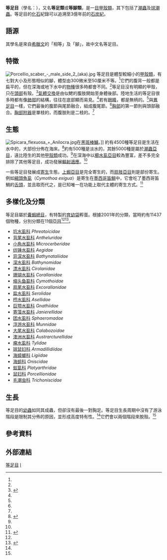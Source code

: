 {{Automatic taxobox
| fossil_range = {{fossilrange|300|0}}[[石炭紀|石炭紀]]–現代
| image = Eurydice pulchra.jpg
| image_width = 250px
| image_caption = ''[[Eurydice_pulchra|Eurydice pulchra]]''：一種在沙質岸邊出沒的肉食性等足目物種。
| taxon = Isopoda
| authority = [[拉特雷耶·皮埃爾·安德烈|Latreille]], 1817{{r|WoRMS_1131}}
| subdivision_ranks = [[亞目|亞目]]
| subdivision = [[#分類|見內文]]
* [[櫛水虱亞目|櫛水虱亞目]] Asellota
*[[Calabozoida|Calabozoida]]
*[[Limnoriidea|Limnoriidea]]
* [[盲虱亞目|盲虱亞目]] Microcerberidea
*[[Phoratopidea|Phoratopidea]]
* [[扁水虱亞目|扁水虱亞目]] Phreatoicidea
*[[Tainisopidea|Tainisopidea]]
*[[Scutocoxifera|Scutocoxifera]]支序{{r|Dreyer & Wägele}}
**[[潮蟲亞目|潮蟲亞目]] Oniscidea
**[[Sphaeromatidea|Sphaeromatidea]]
**[[瓣尾亞目|瓣尾亞目]] Valvifera
**[[花尾亞目|花尾亞目]] [[Anthuroidea|Anthuroidea]]
**[[縮頭水蝨亞目|縮頭水蝨亞目]] Cymothoida
}}

'''等足目'''（學名：{{lang|la|Isopoda}}），又名'''等足類'''或'''等腳類'''，是一[[目|目]][[甲殼類|甲殼類]]，其下包括了[[潮蟲|潮蟲]]及[[球潮蟲|球潮蟲]]。等足目的[[化石|化石]]紀錄可以追溯至3億年前的[[石炭紀|石炭紀]]{{r|Brusca|Schram}}。

==語源==
其學名是來自[[希臘文|希臘文]]的「相等」及「腳」，故中文名等足目{{r|Marine}}。

==特徵==
[[File:Porcellio_scaber_-_male_side_2_(aka).jpg|thumb]]
等足目是體型較細小的[[甲殼類|甲殼類]]，有七對大小及形態相似的腳，體型由300微米至50厘米不等。<ref name="Marine"/>它們的腹背一般都是扁平的，但在深海或地下水中的[[物種|物種]]很多時都會不同。<ref name="Marine"/>等足目沒有明顯的甲殼，只在[[頭部|頭部]]有殼。<ref name="AM">{{cite web|url=http://www.crustacea.net/crustace/isopoda/index.htm|title=Australian Isopoda: Families|author=S. J. Keable, G. C. B. Poore & G. D. F. Wilson|publisher=Australian Museum|date=2002-10-02|access-date=2010-03-27|archive-url=https://web.archive.org/web/20181010185506/http://www.crustacea.net/crustace/isopoda/index.htm|archive-date=2018-10-10|dead-url=yes}}</ref>[[氣體交換|氣體交換]]是由似鰓的腹肢開始至身體後部。陸地生活的等足目很多時都有像[[肺部|肺部]]的結構，往往在底部顯而易見。<ref name="Marine"/>若有[[眼睛|眼睛]]，都是無柄的。<ref name="AM"/>與[[異足目|異足目]]一樣，它們最後的腹節與尾節融合，組成腹尾節。<ref name="AM"/>[[胸部|胸部]]的第一節則與頭部融合。[[胸部附器|胸部附器]]是單枝的，而腹肢則是二枝的。<ref name="AM"/>

==生態==
[[File:Spicara_flexuosa_+_Anilocra.jpg|left]]在[[黑斑棒鱸|黑斑棒鱸]]。]]
約有4500種等足目是生活在水中的，大部份分佈在海床。<ref name="Brusca">{{cite web|author=Richard Brusca|date=1997-08-06|title=Isopoda|url=http://tolweb.org/Isopoda/6320/1997.08.06|publisher=Tree of Life Web Project|accessdate=2010-03-27|archive-date=2016-03-22|archive-url=https://web.archive.org/web/20160322220329/http://tolweb.org/Isopoda/6320/1997.08.06|dead-url=no}}</ref>約有500種是淡水的，其餘5000種是屬於[[潮蟲亞目|潮蟲亞目]]，遠比陸生的其他[[甲殼類|甲殼類]]成功。<ref name="Brusca"/>在深海中以[[櫛水虱亞目|櫛水虱亞目]]較為豐富，差不多完全排除了其他等足目，成功發展[[輻射適應|輻射適應]]。<ref name="Brusca"/>

一些等足目發展成[[寄生|寄生]]生態。[[上蝦亞目|上蝦亞目]]是完全寄生的，而[[扇肢亞目|扇肢亞目]]則是部份寄生。例如[[縮頭魚虱|縮頭魚虱]]（''Cymothoa exigua''）是寄生在[[墨西哥笛鯛|墨西哥笛鯛]]中，它會吃了墨西哥笛鯛的[[舌頭|舌頭]]，並且取而代之，是已知唯一在功能上取代主體的寄生方式。<ref>{{cite journal en|author=R. C. Brusca & M. R. Gilligan|year=1983|title=Tongue replacement in a marine fish (''Lutjanus guttatus'') by a parasitic isopod (Crustacea: Isopoda)|journal=Copeia|volume=3|pages=813–6|doi=10.2307/1444352}}</ref>

==多樣化及分類==
等足目屬於[[囊蝦總目|囊蝦總目]]，有特製的[[育幼袋|育幼袋]]孵蛋。根據2001年的分類，當時約有11437個物種，分別分類在11個[[亞目|亞目]]<ref name="Marine"/><ref name="M&D">{{cite book |url=http://atiniui.nhm.org/pdfs/3839/3839.pdf |title=An Updated Classification of the Recent Crustacea |author=Martin, Joel W.; Davis, George E. |year=2001 |pages=132 pp |publisher=[[Natural_History_Museum_of_Los_Angeles_County|Natural History Museum of Los Angeles County]] |format=[[PDF|PDF]] |access-date=2010-03-27 |archive-date=2013-05-12 |archive-url=https://web.archive.org/web/20130512091254/http://atiniui.nhm.org/pdfs/3839/3839.pdf |dead-url=no }}</ref>。
* [[坑水虱科|坑水虱科]] ''Phreatoicidae''
* [[背尾水虱科|背尾水虱科]] ''Antheluridae''
* [[小角水虱科|小角水虱科]] ''Microcerberidae''
* [[纺锤水虱科|纺锤水虱科]] ''Aegidae''
* [[异深水虱科|异深水虱科]] ''Bathynataliidae''
* [[深水虱科|深水虱科]] ''Bathynomidae''
* [[漂水虱科|漂水虱科]] ''Cirolanidae''
* [[珊瑚水虱科|珊瑚水虱科]] ''Corallanidae''
* [[缩头鱼虱科|缩头鱼虱科]] ''Cymothoidae''
* [[扇尾水虱科|扇尾水虱科]] ''Excorallanidae''
* [[扁水虱科|扁水虱科]] ''Serolidae''
* [[栉水虱科|栉水虱科]] ''Asellidae''
* [[巨颚水虱科|巨颚水虱科]] ''Gnathiidae''
* [[寄藻水虱科|寄藻水虱科]] ''Janierellidae''
* [[团水虱科|团水虱科]] ''Sphaeromadae''
* [[浮游水虱科|浮游水虱科]] ''Munnidae''
* [[大尾水虱科|大尾水虱科]] ''Calabozoidae''
* [[澳洲水虱科|澳洲水虱科]] ''Austrarcturellidae''
* [[瘤水虱科|瘤水虱科]] ''Tylidae''
* [[球鼠妇科|球鼠妇科]] ''Armadillidiidae''
* [[海蟑螂科|海蟑螂科]] ''Ligiidae''
* [[海蛆科|海蛆科]] ''Oniscidae''
* [[蚁虱科|蚁虱科]] ''Platyarthridae''
* [[鼠妇科|鼠妇科]] ''Porcellionidae''
* [[毛潮虫科|毛潮虫科]] ''Trichoniscidae''

==生長==
等足目的[[幼蟲|幼蟲]]如同其成蟲，但卻沒有最後一對胸足。等足目生長周期中沒有了游泳階段是限制其分佈的原因，並形成高度特有性。<ref name="Brusca"/>它們會以兩個階段來脫殼。<ref name="Marine"/>

==參考資料==
{{reflist|refs=
<ref name="Dreyer & Wägele">{{cite journal |url=https://www.jstor.org/stable/1549946?seq=1#page_scan_tab_contents |title=The Scutocoxifera Tax. Nov. and the Information Content of Nuclear ssu rDNA Sequences for Reconstruction of Isopod Phylogeny (Peracarida: Isopoda) |first1=Hermann |last1=Dreyer |first2=Johann-Wolfgang |last2=Wägele |journal=''[[Journal_of_Crustacean_Biology|Journal of Crustacean Biology]]'' |volume=22 |issue=2 |pages=pp. 217-234 |date=2002-05 |access-date=2017-07-17 |archive-date=2019-08-16 |archive-url=https://web.archive.org/web/20190816005642/https://www.jstor.org/stable/1549946?seq=1#page_scan_tab_contents |dead-url=no }}</ref>
<ref name="Marine">{{cite web|url=http://www.marinespecies.org/isopoda/index.php|title=World List of Marine, Freshwater and Terrestrial Isopod Crustaceans|author=M. Schotte, C. B. Boyko, N. L. Bruce, J. Markham, G. C. B. Poore, S. Taiti & G. D. F. Wilson|accessdate=2009-02-19|publisher=World Register of Marine Species|archive-date=2019-10-23|archive-url=https://web.archive.org/web/20191023092404/http://www.marinespecies.org/isopoda/index.php|dead-url=no}}</ref>
<ref name="Schram">{{cite journal |first==Frederick R. |last=Schram |journal=Science |year=1970 |volume=169 |issue=3948 |pages=854–5 |doi=10.1126/science.169.3948.854 |title=Isopod from the Pennsylvanian of Illinois}}</ref>
<ref name="WoRMS_1131">{{cite WoRMS |id=1131 |last=Boxshall |first=Geoff |date=2014 |title=Isopoda |accessdate=2014-05-08|db=}}</ref>
}}

==外部連結==
{{commons category|Isopoda}}
{{軟甲綱}}
{{Authority control}}
{{Taxonbar|from=Q206338}}

[[Category:等足目|]]
[[Category:囊蝦總目|I]]